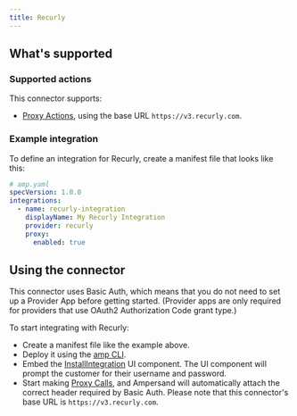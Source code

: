 ```yaml
---
title: Recurly
---
```

## What's supported

### Supported actions

This connector supports:
- [Proxy Actions](/proxy-actions), using the base URL `https://v3.recurly.com`.

### Example integration

To define an integration for Recurly, create a manifest file that looks like this:

```YAML
# amp.yaml
specVersion: 1.0.0
integrations:
  - name: recurly-integration
    displayName: My Recurly Integration
    provider: recurly
    proxy:
      enabled: true
```

## Using the connector

This connector uses Basic Auth, which means that you do not need to set up a Provider App before getting started. (Provider apps are only required for providers that use OAuth2 Authorization Code grant type.)

To start integrating with Recurly:
- Create a manifest file like the example above.
- Deploy it using the [amp CLI](/cli/overview).
- Embed the [InstallIntegration](/embeddable-ui-components#install-integration) UI component. The UI component will prompt the customer for their username and password.
- Start making [Proxy Calls](/proxy-actions), and Ampersand will automatically attach the correct header required by Basic Auth. Please note that this connector's base URL is `https://v3.recurly.com`.
